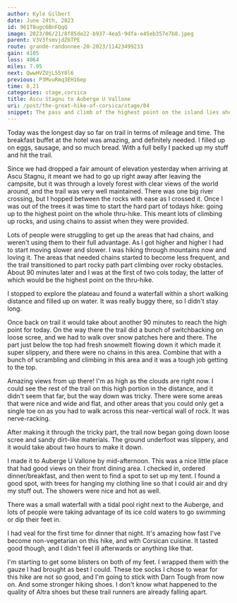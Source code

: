 ```yaml
---
author: Kyle Gilbert
date: June 24th, 2023
id: 961T8ugc6BnFQqQ
image: 2023/06/21/8f85de22-b937-4ea5-9dfa-e45eb357e7b8.jpeg
parent: V3V3fsmvjdZ6TPE
route: grande-randonnee-20-2023/11423499233
gain: 4105
loss: 4064
miles: 7.95
next: QwwHVZUjL55Y0l6
previous: P3MvuRmq3EH16ep
time: 8,21
categories: stage,corsica
title: Ascu Stagnu to Auberge U Vallone
uri: /post/the-great-hike-of-corsica/stage/04
snippet: The pass and climb of the highest point on the island lies ahead. The route involved rocky trails and a bit of scrambling on either side of the peak, but it's all about that view out over the mountains and the island of Corsica.
---
```

Today was the longest day so far on trail in terms of mileage and time. The breakfast buffet at the hotel was amazing, and definitely needed. I filled up on eggs, sausage, and so much bread. With a full belly I packed up my stuff and hit the trail.

<Stats />

<Route />

Since we had dropped a fair amount of elevation yesterday when arriving at
Ascu Stagnu, it meant we had to go up right away after leaving the campsite, but it was through a lovely forest with clear views of the world around, and the trail was very well maintained. There was one big river crossing, but I hopped between the rocks with ease as I crossed it. Once I was out of the trees it was time to start the hard part of todays hike: going up to the highest point on the whole thru-hike. This meant lots of climbing up rocks, and using chains to assist when they were provided.

Lots of people were struggling to get up the areas that had chains, and weren't
using them to their full advantage. As I got higher and higher I had to start
moving slower and slower. I was hiking through mountains now and loving it. The areas that needed chains started to become less frequent, and the trail transitioned to part rocky path part climbing over rocky obstacles. About 90 minutes later and I was at the first of two cols today, the latter of which would be the highest point on the thru-hike.

I stopped to explore the plateau and found a waterfall within a short walking
distance and filled up on water. It was really buggy there, so I didn't stay long.

Once back on trail it would take about another 90 minutes to reach the high
point for today. On the way there the trail did a bunch of switchbacking on loose scree, and we had to walk over snow patches here and there. The part just below the top had fresh snowmelt flowing down it which made it super slippery, and there were no chains in this area. Combine that with a bunch of scrambling and climbing in this area and it was a tough job getting to the top.

Amazing views from up there! I'm as high as the clouds are right now. I could see the rest of the trail on this high portion in the distance, and it didn't seem that far, but the way down was tricky. There were some areas that were nice and wide and flat, and other areas that you could only get a single toe on as you had to walk across this near-vertical wall of rock. It was nerve-racking.

After making it through the tricky part, the trail now began going down
loose scree and sandy dirt-like materials. The ground underfoot was slippery, and it would take about two hours to make it down.

I made it to Auberge U Vallone by mid-afternoon. This was a nice little
place that had good views on their front dining area. I checked in, ordered dinner/breakfast, and then went to find a spot to set up my tent. I found a good spot, with trees for hanging my clothing line so that I could air and dry my stuff out. The showers were nice and hot as well.

There was a small waterfall with a tidal pool right next to the Auberge, and lots of people were taking advantage of its ice cold waters to go swimming or dip their feet in.

I had veal for the first time for dinner that night. It's amazing how fast I've become non-vegetarian on this hike, and with Corsican cuisine. It tasted good though, and I didn't feel ill afterwards or anything like that.

I'm starting to get some blisters on both of my feet. I wrapped them with the
gauze I had brought as best I could. These toe socks I chose to wear for this
hike are not so good, and I'm going to stick with Darn Tough from now on. And
some stronger hiking shoes. I don't know what happened to the quality of Altra
shoes but these trail runners are already falling apart.